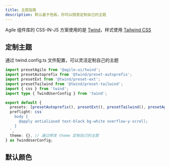 ```yaml
---
title: 主题指南
description: 默认基于色板，你可以随意定制自己的主题
---
```


Agile 组件库的 CSS-IN-JS 方案使用的是 [Twind](https://twind.style/)，样式使用 [Tailwind CSS](https://tailwindcss.com/)

## 定制主题

通过 twind.config.ts 文件配置，可以灵活定制自己的主题

```ts
import presetAgile from '@agile-ui/twind';
import presetAutoprefix from '@twind/preset-autoprefix';
import presetExt from '@twind/preset-ext';
import presetTailwind from '@twind/preset-tailwind';
import { css } from 'twind';
import type { TwindUserConfig } from 'twind';

export default {
  presets: [presetAutoprefix(), presetExt(), presetTailwind(), presetAgile()],
  preflight: css`
    body {
      @apply antialiased text-black bg-white overflow-y-scroll;
    }
  `,
  theme: {}, // 通过修改 theme 定制自己的主题
} as TwindUserConfig;
```

## 默认颜色

<ColorPlate />
